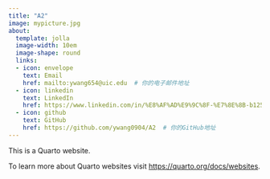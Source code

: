 ```yaml
---
title: "A2"
image: mypicture.jpg
about:
  template: jolla
  image-width: 10em
  image-shape: round
  links:
  - icon: envelope 
    text: Email  
    href: mailto:ywang654@uic.edu  # 你的电子邮件地址
  - icon: linkedin
    text: LinkedIn
    href: https://www.linkedin.com/in/%E8%AF%AD%E9%9C%8F-%E7%8E%8B-b125292ba/  # 你的LinkedIn地址
  - icon: github
    text: GitHub
    href: https://github.com/ywang0904/A2  # 你的GitHub地址
---
```


This is a Quarto website.

To learn more about Quarto websites visit <https://quarto.org/docs/websites>.

```r



```
